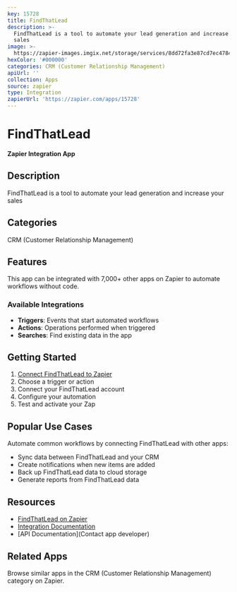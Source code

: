 ```yaml
---
key: 15728
title: FindThatLead
description: >-
  FindThatLead is a tool to automate your lead generation and increase your
  sales
image: >-
  https://zapier-images.imgix.net/storage/services/8dd72fa3e87cd7ec478412736d40ea3c_2.png?auto=format%2Ccompress&ixlib=python-3.0.0&q=50
hexColor: '#000000'
categories: CRM (Customer Relationship Management)
apiUrl: ''
collection: Apps
source: zapier
type: Integration
zapierUrl: 'https://zapier.com/apps/15728'
---
```

# FindThatLead

**Zapier Integration App**

## Description

FindThatLead is a tool to automate your lead generation and increase your sales

## Categories

CRM (Customer Relationship Management)

## Features

This app can be integrated with 7,000+ other apps on Zapier to automate workflows without code.

### Available Integrations

- **Triggers**: Events that start automated workflows
- **Actions**: Operations performed when triggered
- **Searches**: Find existing data in the app

## Getting Started

1. [Connect FindThatLead to Zapier](https://zapier.com/apps/15728)
2. Choose a trigger or action
3. Connect your FindThatLead account
4. Configure your automation
5. Test and activate your Zap

## Popular Use Cases

Automate common workflows by connecting FindThatLead with other apps:

- Sync data between FindThatLead and your CRM
- Create notifications when new items are added
- Back up FindThatLead data to cloud storage
- Generate reports from FindThatLead data

## Resources

- [FindThatLead on Zapier](https://zapier.com/apps/15728)
- [Integration Documentation](https://zapier.com/apps/15728/integrations)
- [API Documentation](Contact app developer)

## Related Apps

Browse similar apps in the CRM (Customer Relationship Management) category on Zapier.
